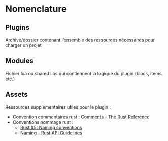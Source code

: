 # Nomenclature

## Plugins

Archive/dossier contenant l’ensemble des ressources nécessaires pour charger un projet

## Modules

Fichier lua ou shared libs qui contiennent la logique du plugin (blocs, items, etc.)

## Assets

Ressources supplémentaires utiles pour le plugin :

- Convention commentaires rust : [Comments - The Rust Reference](https://doc.rust-lang.org/reference/comments.html)
- Conventions nommage rust : 
    - [Rust #5: Naming conventions](https://dev.to/cthutu/rust-5-naming-conventions-3cjf)
    - [Naming - Rust API Guidelines](https://rust-lang.github.io/api-guidelines/naming.html)